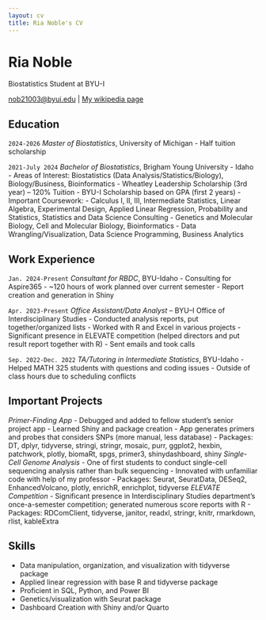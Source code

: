 ```yaml
---
layout: cv
title: Ria Noble's CV
---
```

# Ria Noble
Biostatistics Student at BYU-I

<div id="webaddress">
<a href="nob21003@byui.edu">nob21003@byui.edu</a>
| <a href="http://en.wikipedia.org/wiki/Isaac_Newton">My wikipedia page</a>
</div>


## Education

`2024-2026`
*Master of Biostatistics*, University of Michigan
- Half tuition scholarship

`2021-July 2024`
*Bachelor of Biostatistics*, Brigham Young University - Idaho
- Areas of Interest: Biostatistics (Data Analysis/Statistics/Biology), Biology/Business, Bioinformatics
- Wheatley Leadership Scholarship (3rd year) – 120% Tuition
- BYU-I Scholarship based on GPA (first 2 years)
- Important Coursework: 
    - Calculus I, II, III, Intermediate Statistics, Linear Algebra, Experimental Design, Applied Linear Regression, Probability and Statistics, Statistics and Data Science Consulting
    - Genetics and Molecular Biology, Cell and Molecular Biology, Bioinformatics
    - Data Wrangling/Visualization, Data Science Programming, Business Analytics

## Work Experience

`Jan. 2024-Present`
*Consultant for RBDC*, BYU-Idaho
- Consulting for Aspire365
- ~120 hours of work planned over current semester
- Report creation and generation in Shiny

`Apr. 2023-Present`
*Office Assistant/Data Analyst* – BYU–I Office of Interdisciplinary Studies
- Conducted analysis reports, put together/organized lists
- Worked with R and Excel in various projects
- Significant presence in ELEVATE competition (helped directors and put result report together with R)
- Sent emails and took calls

`Sep. 2022-Dec. 2022`
*TA/Tutoring in Intermediate Statistics*, BYU-Idaho
- Helped MATH 325 students with questions and coding issues
- Outside of class hours due to scheduling conflicts

## Important Projects	
*Primer-Finding App*
- Debugged and added to fellow student’s senior project app
- Learned Shiny and package creation
- App generates primers and probes that considers SNPs (more manual, less database)
- Packages: DT, dplyr, tidyverse, stringi, stringr, mosaic, purr, ggplot2, hexbin, patchwork, plotly, biomaRt, spgs, primer3, shinydashboard, shiny
*Single-Cell Genome Analysis*
- One of first students to conduct single-cell sequencing analysis rather than bulk sequencing
- Innovated with unfamiliar code with help of my professor
- Packages: Seurat, SeuratData, DESeq2, EnhancedVolcano, plotly, enrichR, enrichplot, tidyverse
*ELEVATE Competition*
- Significant presence in Interdisciplinary Studies department’s once-a-semester competition; generated numerous score reports with R
- Packages: RDComClient, tidyverse, janitor, readxl, stringr, knitr, rmarkdown, rlist, kableExtra

## Skills
- Data manipulation, organization, and visualization with tidyverse package
- Applied linear regression with base R and tidyverse package
- Proficient in SQL, Python, and Power BI
- Genetics/visualization with Seurat package
- Dashboard Creation with Shiny and/or Quarto
